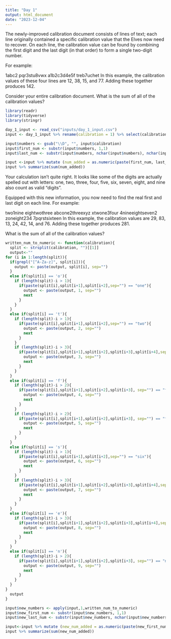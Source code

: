 ```yaml
---
title: "Day 1"
output: html_document
date: "2023-12-04"
---
```


The newly-improved calibration document consists of lines of text; each line originally contained a specific calibration value that the Elves now need to recover. On each line, the calibration value can be found by combining the first digit and the last digit (in that order) to form a single two-digit number.

For example:

1abc2
pqr3stu8vwx
a1b2c3d4e5f
treb7uchet
In this example, the calibration values of these four lines are 12, 38, 15, and 77. Adding these together produces 142.

Consider your entire calibration document. What is the sum of all of the calibration values?

```r
library(readr)
library(tidyverse)
library(stringr)
```

```r
day_1_input <- read_csv("inputs/day_1_input.csv")
input <- day_1_input %>% rename(calibration = 1) %>% select(calibration)
```
```r
input$numbers <- gsub("\\D", "", input$calibration)
input$first_num <- substr(input$numbers, 1,1)
input$last_num <- substr(input$numbers, nchar(input$numbers), nchar(input$numbers))
```

```r
input <-input %>% mutate (num_added = as.numeric(paste(first_num, last_num, sep=""))) 
input %>% summarize(sum(num_added))
```
Your calculation isn't quite right. It looks like some of the digits are actually spelled out with letters: one, two, three, four, five, six, seven, eight, and nine also count as valid "digits".

Equipped with this new information, you now need to find the real first and last digit on each line. For example:

two1nine
eightwothree
abcone2threexyz
xtwone3four
4nineeightseven2
zoneight234
7pqrstsixteen
In this example, the calibration values are 29, 83, 13, 24, 42, 14, and 76. Adding these together produces 281.

What is the sum of all of the calibration values?

```r
written_num_to_numeric <- function(calibration){
  split <- strsplit(calibration, "")[[1]]
  output<-""
for (i in 1:length(split)){
  if(grepl("[^A-Za-z]", split[i])){
    output <- paste(output, split[i], sep="")
  }
  else if(split[i] == 'o'){
    if (length(split)-i > 1){
      if(paste(split[i],split[i+1],split[i+2],sep="") == "one"){
        output <- paste(output, 1, sep="")
        next
      }
    }
  }
  else if(split[i] == 't'){
    if (length(split)-i > 1){
      if(paste(split[i],split[i+1],split[i+2],sep="") == "two"){
        output <- paste(output, 2, sep="")
        next
      }
    }
    if (length(split)-i > 3){
      if(paste(split[i],split[i+1],split[i+2],split[i+3],split[i+4],sep="") == "three"){
        output <- paste(output, 3, sep="")
        next
      }
    }
  }
  else if(split[i] == 'f'){
    if (length(split)-i > 2){
      if(paste(split[i],split[i+1],split[i+2],split[i+3], sep="") == "four"){
        output <- paste(output, 4, sep="")
        next
      }
    }
    if (length(split)-i > 2){
      if(paste(split[i],split[i+1],split[i+2],split[i+3], sep="") == "five"){
        output <- paste(output, 5, sep="")
        next
      }
    }
  }
  else if(split[i] == 's'){
    if (length(split)-i > 1){
      if(paste(split[i],split[i+1],split[i+2],sep="") == "six"){
        output <- paste(output, 6, sep="")
        next
      }
    }
    if (length(split)-i > 3){
      if(paste(split[i],split[i+1],split[i+2],split[i+3],split[i+4],sep="") == "seven"){
        output <- paste(output, 7, sep="")
        next
      }
    }
  }
  else if(split[i] == 'e'){
    if (length(split)-i > 3){
      if(paste(split[i],split[i+1],split[i+2],split[i+3],split[i+4],sep="") == "eight"){
        output <- paste(output, 8, sep="")
        next
      }
    }
  }
  else if(split[i] == 'n'){
    if (length(split)-i > 2){
      if(paste(split[i],split[i+1],split[i+2],split[i+3], sep="") == "nine"){
        output <- paste(output, 9, sep="")
        next
      }
    }
  }
}
  output
}
```

```r
input$new_numbers <- apply(input,1,written_num_to_numeric)
input$new_first_num <- substr(input$new_numbers, 1,1)
input$new_last_num <- substr(input$new_numbers, nchar(input$new_numbers), nchar(input$new_numbers))
```

```r
input<-input %>% mutate (new_num_added = as.numeric(paste(new_first_num, new_last_num, sep=""))) 
input %>% summarize(sum(new_num_added))
```

